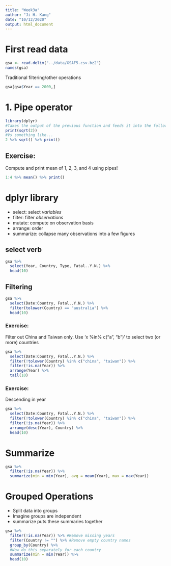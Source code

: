 ```yaml
---
title: "Week3a"
author: "Ji H. Kang"
date: "10/12/2020"
output: html_document
---
```


# First read data 
```r
gsa <- read.delim("../data/GSAF5.csv.bz2")
names(gsa)
```

Traditional filtering/other operations 
```r
gsa[gsa$Year == 2000,]
```

# 1. Pipe operator
```r
library(dplyr)
#Takes the output of the previous function and feeds it into the following function. 
print(sqrt(2)) 
#Vs something like... 
2 %>% sqrt() %>% print()
```

## Exercise: 
Compute and print mean of 1, 2, 3, and 4 using pipes! 
```r

1:4 %>% mean() %>% print()
```

# dplyr library 
* select: select _variables_ 
* filter: filter _observations_
* mutate: compute on observation basis
* arrange: order 
* summarize: collapse many observations into a few figures  

## select verb 
```r
gsa %>% 
  select(Year, Country, Type, Fatal..Y.N.) %>%
  head(10)
```

## Filtering 
```r
gsa %>%
  select(Date:Country, Fatal..Y.N.) %>% 
  filter(tolower(Country) == "australia") %>% 
  head(10)
```

### Exercise: 
Filter out China and Taiwan only. Use 'x %in% c("a", "b")' to select two (or more) countries 
```r
gsa %>% 
  select(Date:Country, Fatal..Y.N.) %>% 
  filter(!tolower(Country) %in% c("china", "taiwan")) %>%
  filter(!is.na(Year)) %>%
  arrange(Year) %>% 
  tail(10)
```

### Exercise: 
Descending in year 
```r
gsa %>% 
  select(Date:Country, Fatal..Y.N.) %>% 
  filter(!tolower(Country) %in% c("china", "taiwan")) %>%
  filter(!is.na(Year)) %>%
  arrange(desc(Year), Country) %>% 
  head(10)
```
# Summarize
```r
gsa %>% 
  filter(!is.na(Year)) %>%
  summarize(min = min(Year), avg = mean(Year), max = max(Year))
```


# Grouped Operations 
* Split data into groups 
* Imagine groups are independent 
* summarize puts these summaries together 
```r
gsa %>% 
  filter(!is.na(Year)) %>% #Remove missing years
  filter(Country != "") %>% #Remove empty country names 
  group_by(Country) %>% 
  #Now do this separately for each country
  summarize(min = min(Year)) %>%
  head(10)
```



